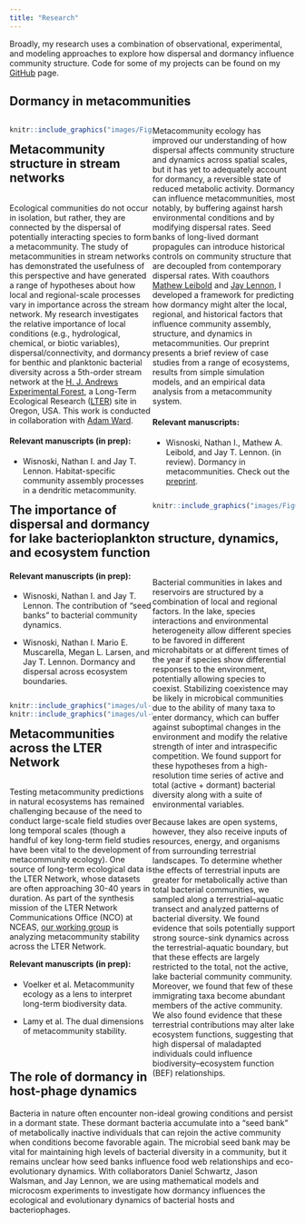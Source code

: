 ```yaml
---
title: "Research"
---
```


<style>
.column-left{
  float: left;
  width: 50%;
  text-align: left;
}

.column-right{
  float: right;
  width: 50%;
  text-align: left;
}
</style>

Broadly, my research uses a combination of observational, experimental, and modeling approaches to explore how dispersal and dormancy influence community structure. Code for some of my projects can be found on my [GitHub](https://github.com/nwisnoski) page. 


## Dormancy in metacommunities

<div class="column-left">
```r
knitr::include_graphics("images/Figure3_MetacomScenarios.jpg")
```
</div>

<div class="column-right">
Metacommunity ecology has improved our understanding of how dispersal affects community structure and dynamics across spatial scales, but it has yet to adequately account for dormancy, a reversible state of reduced metabolic activity. Dormancy can influence metacommunities, most notably, by buffering against harsh environmental conditions and by modifying dispersal rates. Seed banks of long-lived dormant propagules can introduce historical controls on community structure that are decoupled from contemporary dispersal rates. With coauthors [Mathew Leibold](http://www.leiboldlab.com/) and [Jay Lennon](https://www.indiana.edu/~microbes/), I developed a framework for predicting how dormancy might alter the local, regional, and historical factors that influence community assembly, structure, and dynamics in metacommunities. Our preprint presents a brief review of case studies from a range of ecosystems, results from simple simulation models, and an empirical data analysis from a metacommunity system.

#### Relevant manuscripts:  
- Wisnoski, Nathan I., Mathew A. Leibold, and Jay T. Lennon. (in review). Dormancy in metacommunities. Check out the [preprint](https://osf.io/ujmzc/).
</div>
  


## Metacommunity structure in stream networks

<div class="column-left">
Ecological communities do not occur in isolation, but rather, they are connected by the dispersal of potentially interacting species to form a metacommunity. The study of metacommunities in stream networks has demonstrated the usefulness of this perspective and have generated a range of hypotheses about how local and regional-scale processes vary in importance across the stream network. My research investigates the relative importance of local conditions (e.g., hydrological, chemical, or biotic variables), dispersal/connectivity, and dormancy for benthic and planktonic bacterial diversity across a 5th-order stream network at the [H. J. Andrews Experimental Forest](http://andrewsforest.oregonstate.edu/), a Long-Term Ecological Research ([LTER](https://lternet.edu/)) site in Oregon, USA. This work is conducted in collaboration with [Adam Ward](http://www.indiana.edu/~hydro/). 


#### Relevant manuscripts (in prep): 
- Wisnoski, Nathan I. and Jay T. Lennon. Habitat-specific community assembly processes in a
dendritic metacommunity.
</div>

<div class="column-right">
```r
knitr::include_graphics("images/Figure2_hja-dbrda.pdf")
```
</div>
  
<p><br/></p>

## The importance of dispersal and dormancy for lake bacterioplankton structure, dynamics, and ecosystem function
<div class="column-right">
Bacterial communities in lakes and reservoirs are structured by a combination of local and regional factors. In the lake, species interactions and environmental heterogeneity allow different species to be favored in different microhabitats or at different times of the year if species show differential responses to the environment, potentially allowing species to coexist. Stabilizing coexistence may be likely in microbical communities due to the ability of many taxa to enter dormancy, which can buffer against suboptimal changes in the environment and modify the relative strength of inter and intraspecific competition. We found support for these hypotheses from a high-resolution time series of active and total (active + dormant) bacterial diversity along with a suite of environmental variables.

Because lakes are open systems, however, they also receive inputs of resources, energy, and organisms from surrounding terrestrial landscapes. To determine whether the effects of terrestrial inputs are greater for metabolically active than total bacterial communities, we sampled along a terrestrial--aquatic transect and analyzed patterns of bacterial diversity. We found evidence that soils potentially support strong source-sink dynamics across the terrestrial-aquatic boundary, but that these effects are largely restricted to the total, not the active, lake bacterial community community. Moreover, we found that few of these immigrating taxa become abundant members of the active community. We also found evidence that these terrestrial contributions may alter lake ecosystem functions, suggesting that high dispersal of maladapted individuals could influence biodiversity--ecosystem function (BEF) relationships. 
</div>
#### Relevant manuscripts (in prep):

- Wisnoski, Nathan I. and Jay T. Lennon. The contribution of “seed banks” to bacterial community dynamics.

- Wisnoski, Nathan I. Mario E. Muscarella, Megan L. Larsen, and Jay T. Lennon. Dormancy and dispersal across ecosystem boundaries.

<div class="column-left">
```r
knitr::include_graphics("images/ul-active_pcoa.png")
knitr::include_graphics("images/ul-03_similarity-to-soils.png")
```

</div>
 
<p><br/></p>

## Metacommunities across the LTER Network
<div class="column-left">
Testing metacommunity predictions in natural ecosystems has remained challenging because of the need to conduct large-scale field studies over long temporal scales (though a handful of key long-term field studies have been vital to the development of metacommunity ecology). One source of long-term ecological data is the LTER Network, whose datasets are often approaching 30-40 years in duration. As part of the synthesis mission of the LTER Network Communications Office (NCO) at NCEAS, [our working group](https://www.nceas.ucsb.edu/projects/12749#) is analyzing metacommunity stability across the LTER Network. 
</div>
#### Relevant manuscripts (in prep):

- Voelker et al. Metacommunity ecology as a lens to interpret long-term biodiversity data.

- Lamy et al. The dual dimensions of metacommunity stability.


<div class="column-right">

</div>

<p><br/></p>

## The role of dormancy in host-phage dynamics
Bacteria in nature often encounter non-ideal growing conditions and persist in a dormant state. These dormant bacteria accumulate into a "seed bank" of metabolically inactive individuals that can rejoin the active community when conditions become favorable again. The microbial seed bank may be vital for maintaining high levels of bacterial diversity in a community, but it remains unclear how seed banks influence food web relationships and eco-evolutionary dynamics. With collaborators Daniel Schwartz, Jason Walsman, and Jay Lennon, we are using mathematical models and microcosm experiments to investigate how dormancy influences the ecological and evolutionary dynamics of bacterial hosts and bacteriophages.